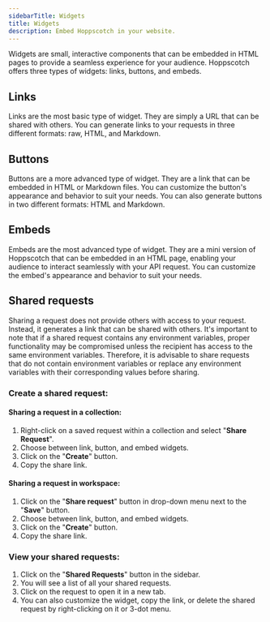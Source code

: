 ```yaml
---
sidebarTitle: Widgets
title: Widgets
description: Embed Hoppscotch in your website.
---
```


Widgets are small, interactive components that can be embedded in HTML pages to
provide a seamless experience for your audience. Hoppscotch offers three types
of widgets: links, buttons, and embeds.

## Links

Links are the most basic type of widget. They are simply a URL that can be
shared with others. You can generate links to your requests in three different
formats: raw, HTML, and Markdown.

## Buttons

Buttons are a more advanced type of widget. They are a link that can be embedded
in HTML or Markdown files. You can customize the button's appearance and
behavior to suit your needs. You can also generate buttons in two different
formats: HTML and Markdown.

## Embeds

Embeds are the most advanced type of widget. They are a mini version of
Hoppscotch that can be embedded in an HTML page, enabling your audience to
interact seamlessly with your API request. You can customize the embed's
appearance and behavior to suit your needs.

## Shared requests

Sharing a request does not provide others with access to your request. Instead,
it generates a link that can be shared with others. It's important to note that
if a shared request contains any environment variables, proper functionality may
be compromised unless the recipient has access to the same environment
variables. Therefore, it is advisable to share requests that do not contain
environment variables or replace any environment variables with their
corresponding values before sharing.

### Create a shared request:

#### Sharing a request in a collection:

1. Right-click on a saved request within a collection and select "**Share
   Request**".
2. Choose between link, button, and embed widgets.
3. Click on the "**Create**" button.
4. Copy the share link.

#### Sharing a request in workspace:

1. Click on the "**Share request**" button in drop-down menu next to the
   "**Save**" button.
2. Choose between link, button, and embed widgets.
3. Click on the "**Create**" button.
4. Copy the share link.

### View your shared requests:

1. Click on the "**Shared Requests**" button in the sidebar.
2. You will see a list of all your shared requests.
3. Click on the request to open it in a new tab.
4. You can also customize the widget, copy the link, or delete the shared
   request by right-clicking on it or 3-dot menu.
